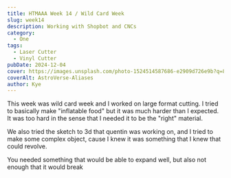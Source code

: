 ```yaml
---
title: HTMAAA Week 14 / Wild Card Week
slug: week14
description: Working with Shopbot and CNCs
category:
  - One
tags:
  - Laser Cutter
  - Vinyl Cutter
pubDate: 2024-12-04
cover: https://images.unsplash.com/photo-1524514587686-e2909d726e9b?q=80&w=1960&h=1102&auto=format&fit=crop&ixlib=rb-4.0.3&ixid=M3wxMjA3fDB8MHxwaG90by1wYWdlfHx8fGVufDB8fHx8fA%3D%3D
coverAlt: AstroVerse-Aliases
author: Kye
---
```





This week was wild card week and I worked on large format cutting.
I tried to basically make "inflatable food" but it was much harder than I expected.
It was too hard in the sense that I needed it to be the "right" material.







<OptimizedCover src={dough} alt="dough"  />

We also tried the sketch to 3d that quentin was working on, and I tried to make some complex object, cause I knew it was something that I knew that could revolve.

<OptimizedCover src={quentin1} alt="quentin1"  />
<OptimizedCover src={quentin2} alt="quentin1"  />
<OptimizedCover src={quentin3} alt="quentin1"  />
<OptimizedCover src={quentin4} alt="quentin1"  />



<OptimizedCover src={origami} alt="origami"  />



You needed something that would be able to expand well, but also not enough that it would break

